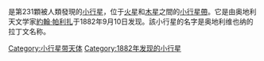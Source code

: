 <!-- Additional parameters for this template  are available at [[Template:Infobox_Planet|Template:Infobox Planet]]. -->{{Infobox Planet | discovery=yes | physical_characteristics = yes | bgcolour=#FFFFC0 | name=231 Vindobona
 | discoverer=[[Johann_Palisa|Johann Palisa]]
 | discovered=[[September_10|September 10]], 1882
 | alt_names=1962 UJ
 | mp_category=[[Asteroid_belt|Main belt]]
 | epoch=[[30_January|30 January]], 2005 ([[Julian_day|JD]] 2453400.5)
 | semimajor=436.573 [[Giga|G]][[metre|m]] (2.918 [[Astronomical_unit|AU]])
 | perihelion=367.586 Gm (2.457 AU)
 | aphelion=505.56 Gm (3.379 AU)
 | eccentricity=0.158
 | period=1820.907 [[day|d]] (4.99 [[Julian_year_(astronomy)|a]])
 | inclination=5.102[[degree_(angle)|°]]
 | asc_node=350.928°
 | arg_peri=267.314°
 | mean_anomaly=264.553°
 | avg_speed=17.44 km/[[second|s]]
 | dimensions=82.0 km
 | mass=''unknown''
 | density=''unknown''
 | surface_grav=''unknown''
 | escape_velocity=''unknown''
 | rotation=5.547 [[hour|h]]
 | spectral_type=''unknown''
 | abs_magnitude=9.2
 | albedo=0.055
 | single_temperature=''unknown''}}

'''{{BASEPAGENAME}}'''是第231顆被人類發現的[[小行星|小行星]]，位于[[火星|火星]]和[[木星|木星]]之間的[[小行星帶|小行星帶]]。它是由奥地利天文学家[[約翰·帕利扎|約翰·帕利扎]]于1882年9月10日发现。該小行星的名字是奥地利维也纳的拉丁文名称。

{{小天體}}
{{Minor Planet Number|[[小行星230|小行星230]]|[[小行星232|小行星232]]}}
{{beltasteroid-stub}}

[[Category:小行星带天体|Category:小行星带天体]]
[[Category:1882年发现的小行星|Category:1882年发现的小行星]]